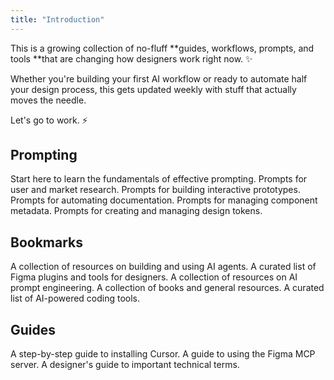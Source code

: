 ```yaml
---
title: "Introduction"
---
```


This is a growing collection of no-fluff **guides, workflows, prompts, and tools **that are changing how designers work right now. ✨

Whether you're building your first AI workflow or ready to automate half your design process, this gets updated weekly with stuff that actually moves the needle.

Let's go to work. ⚡️

## Prompting

<CardGroup cols={2}>
  <Card title="Basics" icon="stars" href="/prompting/basics">
    Start here to learn the fundamentals of effective prompting.
  </Card>
  <Card title="Research" icon="link" href="/prompting/research">
    Prompts for user and market research.
  </Card>
  <Card title="Prototyping" icon="sparkles" href="/prompting/prototyping">
    Prompts for building interactive prototypes.
  </Card>
  <Card title="Documentation" icon="book-open-cover" href="/prompting/documentation">
    Prompts for automating documentation.
  </Card>
  <Card title="Component Metadata" icon="binary" href="/prompting/component-metadata">
    Prompts for managing component metadata.
  </Card>
  <Card title="Design tokens" icon="palette" href="/prompting/design-tokens">
    Prompts for creating and managing design tokens.
  </Card>
</CardGroup>

## Bookmarks

<CardGroup cols={2}>
  <Card title="Agents" icon="robot" href="/bookmarks/agents">
    A collection of resources on building and using AI agents.
  </Card>
  <Card title="Figma" icon="figma" href="/bookmarks/figma">
    A curated list of Figma plugins and tools for designers.
  </Card>
  <Card title="Prompting" icon="terminal" href="/bookmarks/prompting">
    A collection of resources on AI prompt engineering.
  </Card>
  <Card title="Resources" icon="book-open-cover" href="/bookmarks/resources">
    A collection of books and general resources.
  </Card>
  <Card title="Tools" icon="wrench" href="/bookmarks/tools">
    A curated list of AI-powered coding tools.
  </Card>
</CardGroup>

## Guides

<CardGroup cols={2}>
  <Card title="Install Cursor" icon="download" href="/guides/install-cursor">
    A step-by-step guide to installing Cursor.
  </Card>
  <Card title="Figma MCP" icon="figma" href="/guides/figmamcp">
    A guide to using the Figma MCP server.
  </Card>
  <Card title="Key Terms" icon="key" href="/guides/key-terms">
    A designer's guide to important technical terms.
  </Card>
</CardGroup>